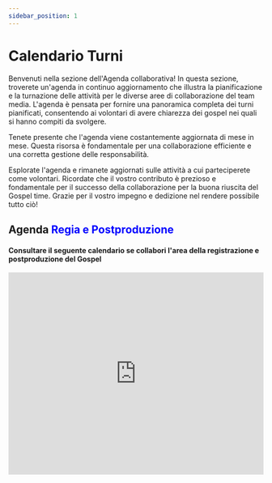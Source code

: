 ```yaml
---
sidebar_position: 1
---
```


# Calendario Turni

Benvenuti nella sezione dell'Agenda collaborativa! In questa sezione, troverete un'agenda in continuo aggiornamento che illustra la pianificazione e la turnazione delle attività per le diverse aree di collaborazione del team media. L'agenda è pensata per fornire una panoramica completa dei turni pianificati, consentendo ai volontari di avere chiarezza dei gospel nei quali si hanno compiti da svolgere.

Tenete presente che l'agenda viene costantemente aggiornata di mese in mese. Questa risorsa è fondamentale per una collaborazione efficiente e una corretta gestione delle responsabilità.

Esplorate l'agenda e rimanete aggiornati sulle attività a cui parteciperete come volontari. Ricordate che il vostro contributo è prezioso e fondamentale per il successo della collaborazione per la buona riuscita del Gospel time. Grazie per il vostro impegno e dedizione nel rendere possibile tutto ciò!

## Agenda <font color='Blue'> Regia e Postproduzione </font>

#### Consultare il seguente calendario se collabori l'area della registrazione e postproduzione del Gospel

<div
  style={{ display: "flex", justifyContent: "center", alignItems: "center" }}
>
  <div style={{ flex: 1, padding: "16px" }}>
    <iframe
      src="https://calendar.google.com/calendar/embed?height=600&wkst=1&bgcolor=%23ffffff&ctz=Europe%2FRome&title&mode=AGENDA&showTitle=0&showPrint=0&showTabs=0&showCalendars=1&showTz=0&showDate=1&src=dTA4Ym03YnBzNDdvb3RsaWExNzNlcjcwZG9AZ3JvdXAuY2FsZW5kYXIuZ29vZ2xlLmNvbQ&color=%23F6BF26"
      width="100%"
      height="400"
      frameborder="0"
    />
  </div>
</div>

## Agenda <font color='Blue'> Proiezioni e Inserimento messaggio</font>

#### Consultare il seguente calendario se collabori l'area delle proiezioni e inserimento messaggio

<div
  style={{ display: "flex", justifyContent: "center", alignItems: "center" }}
>
  <div style={{ flex: 1, padding: "16px" }}>
    <iframe
      src="https://calendar.google.com/calendar/embed?height=600&wkst=1&bgcolor=%23ffffff&ctz=Europe%2FRome&title&mode=AGENDA&showTitle=0&showPrint=0&showTabs=0&showCalendars=1&showTz=0&showDate=1&src=bWVkaWFzYWJhb3RoY2F0YW5pYUBnbWFpbC5jb20&color=%23039BE5"
      width="100%"
      height="400"
      frameborder="2"
      scrolling="no"
    />
  </div>
</div>

## Agenda <font color='yellow'> Speakers </font>

#### Di seguito l'agenda degli speaker dei gospel a venire

<div
  style={{ display: "flex", justifyContent: "center", alignItems: "center" }}
>
  <div style={{ flex: 1, padding: "16px" }}>
    <iframe
      src="https://calendar.google.com/calendar/embed?height=600&wkst=1&bgcolor=%23ffffff&ctz=Europe%2FRome&mode=AGENDA&showTz=0&showPrint=0&showCalendars=1&showTabs=0&showNav=0&showTitle=0&src=NTcyMTE5MGM2YmI3NThmOTZkYjAyNGNiYmJhMmRlMzJhYTUyZjFjNjU4ZDY0ZDEzZGZjNTBjMTIyZTY5ZTYwNEBncm91cC5jYWxlbmRhci5nb29nbGUuY29t&color=%23616161"
      width="100%"
      height="600"
      frameborder="0"
      scrolling="no"
    />
  </div>
</div>